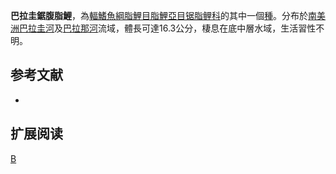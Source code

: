 {{Speciesbox 
| genus = Myleus
| species = tiete
| status = NE
| status_system = IUCN3.1
| authority =  [[Eigenmann|Eigenmann]] & [[Norris|Norris]], 1900
| synonyms = *''Myletes tiete''<br /><small>Eigenmann & Norris, 1900</small>
*''Myletes tiete''<br /><small>Eigenmann & Norris, 1900</small>
}}
'''巴拉圭鋸腹脂鯉'''，為[[輻鰭魚綱|輻鰭魚綱]][[脂鯉目|脂鯉目]][[脂鯉亞目|脂鯉亞目]][[锯脂鲤科|锯脂鲤科]]的其中一個[[種|種]]。分布於[[南美洲|南美洲]][[巴拉圭河|巴拉圭河]]及[[巴拉那河|巴拉那河]]流域，體長可達16.3公分，棲息在底中層水域，生活習性不明。

==参考文献==
{{refbegin}}
*{{FishBase_species|genus=Myleus|species=tiete|year=2014|month=1}}
{{refend}}

== 扩展阅读 ==
{{refbegin}}
{{wikispecies-inline|Myleus tiete|巴拉圭鋸腹脂鯉}}
{{refend}}

{{Taxonbar|from=Q5627356}}

[[Category:鋸腹脂鯉屬|B]]


{{魚類小作品}}
